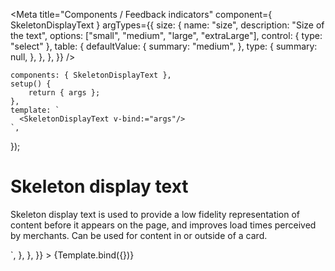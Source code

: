 
<Meta
    title="Components / Feedback indicators"
    component={ SkeletonDisplayText }
    argTypes={{
        size: {
            name: "size",
            description: "Size of the text",
            options: ["small", "medium", "large", "extraLarge"],
            control: { type: "select" },
            table: {
                defaultValue: {
                    summary: "medium",
                },
                type: {
                    summary: null,
                },
            },
        },
    }}
/>

    components: { SkeletonDisplayText },
    setup() {
        return { args };
    },
    template: `
      <SkeletonDisplayText v-bind:="args"/>
    `,
});

# Skeleton display text

Skeleton display text is used to provide a low fidelity representation of content before it appears on the page, and improves load times perceived by merchants. Can be used for content in or outside of a card.

<Canvas>
    <Story
        name="SkeletonDisplayText"
        args={{
            size: 'medium',
        }}
        parameters={{
            docs: {
                source: {
                    code: dedent`
                        <SkeletonDisplayText v-bind="props"/>
                    `,
                },
            },
        }}
    >
        {Template.bind({})}
    </Story>
</Canvas>

<ArgsTable story="SkeletonDisplayText"/>